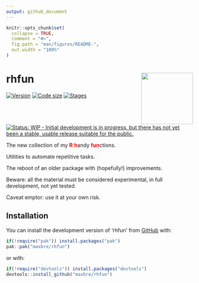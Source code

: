 ```yaml
---
output: github_document
---
```


<!-- README.md is generated from README.Rmd. Please edit that file -->

```r
knitr::opts_chunk$set(
  collapse = TRUE,
  comment = "#>",
  fig.path = "man/figures/README-",
  out.width = "100%"
)
```

# rhfun <img src="man/figures/logo.png" align="right" height="139" alt="" />

<!-- badges: start -->
[![Version](https://img.shields.io/badge/devel%20version-0.0.1-blue.svg)](https://github.com/maxbre/rhfun)
[![Code size](https://img.shields.io/github/languages/code-size/maxbre/rhfun.svg)](https://github.com/maxbre/rhfun)
[![Stages](https://img.shields.io/badge/lifecycle-experimental-orange.svg)](https://lifecycle.r-lib.org/articles/stages.html#experimental)
[![Status: WIP - Initial development is in progress, but there has not yet been a stable, usable release suitable for the public.](https://www.repostatus.org/badges/latest/wip.svg)](https://www.repostatus.org/#wip)

<!-- badges: end -->

The new collection of my <span style="color: red;">**R**</span> <span style="color: red;">**h**</span>andy <span style="color: red;">**fun**</span>ctions.

Utilities to automate repetitive tasks.

The reboot of an older package with (hopefully!) improvements.

Beware: all the material must be considered experimental, in full
development, not yet tested.

Caveat emptor: use it at your own risk.


## Installation

You can install the development version of 'rhfun' from [GitHub](https://github.com/) with:

``` r
if(!require("pak")) install.packages("pak")
pak::pak("maxbre/rhfun")
```

or with:

``` r
if(!require("devtools")) install.packages("devtools")
devtools::install_github("maxbre/rhfun")
```
